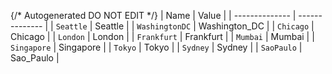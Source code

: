 {/* Autogenerated DO NOT EDIT  */}
| Name           | Value          |
| -------------- | -------------- |
| `Seattle`      | Seattle        |
| `WashingtonDC` | Washington_DC  |
| `Chicago`      | Chicago        |
| `London`       | London         |
| `Frankfurt`    | Frankfurt      |
| `Mumbai`       | Mumbai         |
| `Singapore`    | Singapore      |
| `Tokyo`        | Tokyo          |
| `Sydney`       | Sydney         |
| `SaoPaulo`     | Sao_Paulo      |